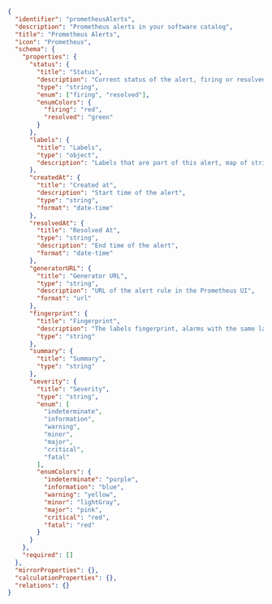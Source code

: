 ```json showLineNumbers
{
  "identifier": "prometheusAlerts",
  "description": "Prometheus alerts in your software catalog",
  "title": "Prometheus Alerts",
  "icon": "Prometheus",
  "schema": {
    "properties": {
      "status": {
        "title": "Status",
        "description": "Current status of the alert, firing or resolved",
        "type": "string",
        "enum": ["firing", "resolved"],
        "enumColors": {
          "firing": "red",
          "resolved": "green"
        }
      },
      "labels": {
        "title": "Labels",
        "type": "object",
        "description": "Labels that are part of this alert, map of string keys to string values"
      },
      "createdAt": {
        "title": "Created at",
        "description": "Start time of the alert",
        "type": "string",
        "format": "date-time"
      },
      "resolvedAt": {
        "title": "Resolved At",
        "type": "string",
        "description": "End time of the alert",
        "format": "date-time"
      },
      "generatorURL": {
        "title": "Generator URL",
        "type": "string",
        "description": "URL of the alert rule in the Prometheus UI",
        "format": "url"
      },
      "fingerprint": {
        "title": "Fingerprint",
        "description": "The labels fingerprint, alarms with the same labels will have the same fingerprint",
        "type": "string"
      },
      "summary": {
        "title": "Summary",
        "type": "string"
      },
      "severity": {
        "title": "Severity",
        "type": "string",
        "enum": [
          "indeterminate",
          "information",
          "warning",
          "minor",
          "major",
          "critical",
          "fatal"
        ],
        "enumColors": {
          "indeterminate": "purple",
          "information": "blue",
          "warning": "yellow",
          "minor": "lightGray",
          "major": "pink",
          "critical": "red",
          "fatal": "red"
        }
      }
    },
    "required": []
  },
  "mirrorProperties": {},
  "calculationProperties": {},
  "relations": {}
}
```
